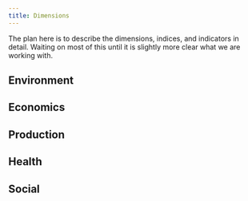 ```yaml
---
title: Dimensions
---
```


The plan here is to describe the dimensions, indices, and indicators in detail. Waiting on most of this until it is slightly more clear what we are working with. 

## Environment

## Economics

## Production

## Health

## Social
